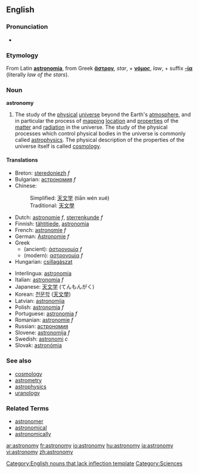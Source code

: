 ==English==
{{wikipedia}}

===Pronunciation===
*{{IPA|/əˈstɹɑnəˌmi/ ([[w:General American|GA]])}}

===Etymology===
From Latin '''[[astronomia]]''', from Greek '''[[ἄστρον]]''', ''star'', +   '''[[νόμος]]''', ''law'', + suffix '''[[-ία]]''' (literally ''law of the stars'').

===Noun===
'''astronomy'''

#The study of the [[physical]] [[universe]] beyond the Earth's [[atmosphere]], and in particular the process of [[mapping]] [[location]] and [[properties]] of the [[matter]] and [[radiation]] in the universe. The study of the physical processes which control physical bodies in the universe is commonly called [[astrophysics]]. The physical description of the properties of the universe itself is called [[cosmology]].

====Translations====
{{top}}
*Breton: [[steredoniezh]] ''f''
*Bulgarian: [[астрономия]] ''f''
*Chinese:
*:Simplified: [[天文学]] (tiān wén xué)
*:Traditional: [[天文學]]
*Dutch: [[astronomie]] ''f'', [[sterrenkunde]] ''f''
*Finnish: [[tähtitiede]], [[astronomia]]
*French: [[astronomie]] ''f''
*German: [[Astronomie]] ''f''
*Greek
**(ancient): [[ἀστρονομία]] ''f''
**(modern): [[αστρονομία]] ''f''
*Hungarian: [[csillagászat]]
{{mid}}
*Interlingua: [[astronomia]]
*Italian: [[astronomia]] ''f''
*Japanese: [[天文学]] (てんもんがく)
*Korean: [[천문학]] ([[天文學]])
*Latvian: [[astronomija]]
*Polish: [[astronomia]] ''f''
*Portuguese: [[astronomia]] ''f''
*Romanian: [[astronomie]] ''f''
*Russian: [[астрономия]]
*Slovene: [[astronomija]] ''f''
*Swedish: [[astronomi]] ''c''
*Slovak: [[astronómia]]
{{bottom}}

===See also===
*[[cosmology]]
*[[astrometry]]
*[[astrophysics]]
*[[uranology]]

===Related Terms===
*[[astronomer]]
*[[astronomical]]
*[[astronomically]]

[[Category:English nouns that lack inflection template]]
[[Category:Sciences]]

[[ar:astronomy]]
[[fr:astronomy]]
[[io:astronomy]]
[[hu:astronomy]]
[[ja:astronomy]]
[[vi:astronomy]]
[[zh:astronomy]]
